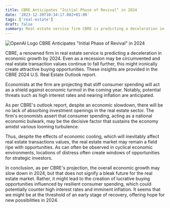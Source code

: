 ```yaml
---
title: CBRE Anticipates "Initial Phase of Revival" in 2024
date: '2023-12-20T10:34:17.082+01:00'
tags: ['real-estate']
draft: false
summary: Real estate service firm CBRE is predicting a deceleration in economic growth by 2024, but also anticipates attractive buying opportunities in the real estate market. Despite a potential economic slowdown, CBRE economists believe that consumer spending will act as a shield against economic turmoil and sustain the economy. While real estate transaction values may be affected by the economic cooling, the market may still offer opportunities for strategic investors. CBRE's projection suggests that the real estate market may experience an initial phase of revival in 2024, driven by resilient consumer spending.
---
```

![OpenAI Logo](https://oaidalleapiprodscus.blob.core.windows.net/private/org-vHrySCQrXNxauR0SZniobaA9/user-9wwPEhf2bVKKq3deqc19moT1/img-jk9RbPMooXSMaqbBAzNdkyan.png?st=2023-12-20T08%3A34%3A14Z&se=2023-12-20T10%3A34%3A14Z&sp=r&sv=2021-08-06&sr=b&rscd=inline&rsct=image/png&skoid=6aaadede-4fb3-4698-a8f6-684d7786b067&sktid=a48cca56-e6da-484e-a814-9c849652bcb3&skt=2023-12-20T01%3A11%3A32Z&ske=2023-12-21T01%3A11%3A32Z&sks=b&skv=2021-08-06&sig=zRsVv1AKDhj90%2Blp9mIVRVdgXmDd%2BrAle/KzLQZVHrk%3D)
CBRE Anticipates "Initial Phase of Revival" in 2024

CBRE, a renowned firm in real estate service is predicting a deceleration in economic growth by 2024. Even as a recession may be circumvented and real estate transaction values continue to fall further, this might ironically create attractive buying opportunities. These insights are provided in the CBRE 2024 U.S. Real Estate Outlook report. 

Economists at the firm are projecting that stiff consumer spending will act as a shield against economic turmoil in the coming year. Notably, potential threats such as high interest rates and nearing inflation are anticipated. 

As per CBRE's outlook report, despite an economic slowdown, there will be no lack of absorbing investment openings in the real estate sector. The firm's economists assert that consumer spending, acting as a national economic bulwark, may be the decisive factor that sustains the economy amidst various looming turbulence. 

Thus, despite the effects of economic cooling, which will inevitably affect real estate transactions values, the real estate market may remain a field ripe with opportunities. As can often be observed in cyclical economic environments, locations of distress often create windows of opportunities for strategic investors. 

In conclusion, as per CBRE's projection, the overall economic growth may slow down in 2024, but that does not signify a bleak future for the real estate market. Rather, it might lead to the creation of lucrative buying opportunities influenced by resilient consumer spending, which could potentially counter high interest rates and imminent inflation. It seems that we might be at the threshold of an early stage of recovery, offering hope for new possibilities in 2024.

